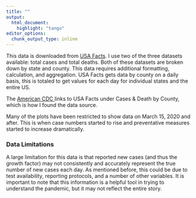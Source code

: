 ```yaml
---
title: ""
output:
  html_document:
    highlight: "tango"
editor_options: 
  chunk_output_type: inline
---
```


This data is downloaded from 
<a href="https://usafacts.org/visualizations/coronavirus-covid-19-spread-map/" target="_blank" >
USA Facts</a>. I use two of the three datasets available: total cases and total deaths.  Both of these datasets are broken down by state and county.  This data requires additional formatting, calculation, and aggregation.  USA Facts gets data by county on a daily basis, this is totaled to get values for each day for individual states and the entire US. 

The
<a href="https://www.cdc.gov/coronavirus/2019-ncov/cases-updates/cases-in-us.html" target="_blank">
American CDC </a> 
links to USA Facts under Cases & Death by County, which is how I found the data source.  

Many of the plots have been restricted to show data on March 15, 2020 and after.  This is when case numbers started to rise and preventative measures started to increase dramatically.  

### Data Limitations 

A large limitation for this data is that reported new cases (and thus the growth factor) may not consistently and accurately represent the true number of new cases each day.  As mentioned before, this could be due to test availability, reporting protocols, and a number of other variables.  It is important to note that this information is a helpful tool in trying to understand the pandemic, but it may not reflect the entire story.  
 
